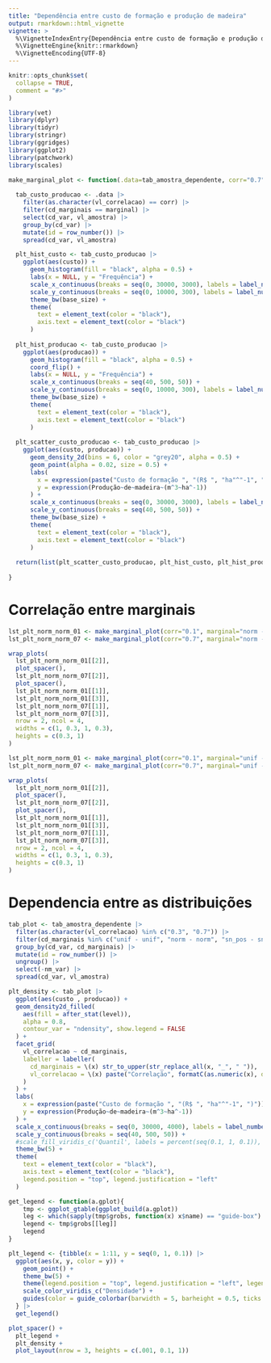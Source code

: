 ```yaml
---
title: "Dependência entre custo de formação e produção de madeira"
output: rmarkdown::html_vignette
vignette: >
  %\VignetteIndexEntry{Dependência entre custo de formação e produção de madeira}
  %\VignetteEngine{knitr::rmarkdown}
  %\VignetteEncoding{UTF-8}
---
```


```r
knitr::opts_chunk$set(
  collapse = TRUE,
  comment = "#>"
)
```

```r
library(vet)
library(dplyr)
library(tidyr)
library(stringr)
library(ggridges)
library(ggplot2)
library(patchwork)
library(scales)
```   

```r
make_marginal_plot <- function(.data=tab_amostra_dependente, corr="0.7", marginal="norm - norm", tag = NULL, base_size) {
  
  tab_custo_producao <- .data |> 
    filter(as.character(vl_correlacao) == corr) |> 
    filter(cd_marginais == marginal) |> 
    select(cd_var, vl_amostra) |>
    group_by(cd_var) |> 
    mutate(id = row_number()) |> 
    spread(cd_var, vl_amostra)

  plt_hist_custo <- tab_custo_producao |> 
    ggplot(aes(custo)) +
      geom_histogram(fill = "black", alpha = 0.5) +
      labs(x = NULL, y = "Frequência") +
      scale_x_continuous(breaks = seq(0, 30000, 3000), labels = label_number_auto()) +
      scale_y_continuous(breaks = seq(0, 10000, 300), labels = label_number_auto()) +
      theme_bw(base_size) +
      theme(
        text = element_text(color = "black"),
        axis.text = element_text(color = "black")
      )
  
  plt_hist_producao <- tab_custo_producao |> 
    ggplot(aes(producao)) +
      geom_histogram(fill = "black", alpha = 0.5) +
      coord_flip() +
      labs(x = NULL, y = "Frequência") +
      scale_x_continuous(breaks = seq(40, 500, 50)) +
      scale_y_continuous(breaks = seq(0, 10000, 300), labels = label_number_auto()) +
      theme_bw(base_size) +
      theme(
        text = element_text(color = "black"),
        axis.text = element_text(color = "black")
      )
  
  plt_scatter_custo_producao <- tab_custo_producao |> 
    ggplot(aes(custo, producao)) +
      geom_density_2d(bins = 6, color = "grey20", alpha = 0.5) +
      geom_point(alpha = 0.02, size = 0.5) +
      labs(
        x = expression(paste("Custo de formação ", "(R$ ", "ha"^"-1", ")")),
        y = expression(Produção~de~madeira~(m^3~ha^-1))
      ) +
      scale_x_continuous(breaks = seq(0, 30000, 3000), labels = label_number_auto()) +
      scale_y_continuous(breaks = seq(40, 500, 50)) +
      theme_bw(base_size) +
      theme(
        text = element_text(color = "black"),
        axis.text = element_text(color = "black")
      )
  
  return(list(plt_scatter_custo_producao, plt_hist_custo, plt_hist_producao))
      
}
```

# Correlação entre marginais

```r

lst_plt_norm_norm_01 <- make_marginal_plot(corr="0.1", marginal="norm - norm", base_size = 5)
lst_plt_norm_norm_07 <- make_marginal_plot(corr="0.7", marginal="norm - norm", base_size = 5)

wrap_plots(
  lst_plt_norm_norm_01[[2]], 
  plot_spacer(), 
  lst_plt_norm_norm_07[[2]], 
  plot_spacer(), 
  lst_plt_norm_norm_01[[1]], 
  lst_plt_norm_norm_01[[3]], 
  lst_plt_norm_norm_07[[1]], 
  lst_plt_norm_norm_07[[3]], 
  nrow = 2, ncol = 4,
  widths = c(1, 0.3, 1, 0.3),
  heights = c(0.3, 1)
)
```

```r

lst_plt_norm_norm_01 <- make_marginal_plot(corr="0.1", marginal="unif - unif", base_size = 5)
lst_plt_norm_norm_07 <- make_marginal_plot(corr="0.7", marginal="unif - unif", base_size = 5)

wrap_plots(
  lst_plt_norm_norm_01[[2]], 
  plot_spacer(), 
  lst_plt_norm_norm_07[[2]], 
  plot_spacer(), 
  lst_plt_norm_norm_01[[1]], 
  lst_plt_norm_norm_01[[3]], 
  lst_plt_norm_norm_07[[1]], 
  lst_plt_norm_norm_07[[3]], 
  nrow = 2, ncol = 4,
  widths = c(1, 0.3, 1, 0.3),
  heights = c(0.3, 1)
)
```

# Dependencia entre as distribuições

```r
tab_plot <- tab_amostra_dependente |> 
  filter(as.character(vl_correlacao) %in% c("0.3", "0.7")) |> 
  filter(cd_marginais %in% c("unif - unif", "norm - norm", "sn_pos - sn_pos", "sn_neg - sn_neg")) |> 
  group_by(cd_var, cd_marginais) |>
  mutate(id = row_number()) |>
  ungroup() |>
  select(-nm_var) |>
  spread(cd_var, vl_amostra) 

plt_density <- tab_plot |> 
  ggplot(aes(custo , producao)) +
  geom_density2d_filled(
    aes(fill = after_stat(level)),
    alpha = 0.8,
    contour_var = "ndensity", show.legend = FALSE
  ) +
  facet_grid(
    vl_correlacao ~ cd_marginais,
    labeller = labeller(
      cd_marginais = \(x) str_to_upper(str_replace_all(x, "_", " ")),
      vl_correlacao = \(x) paste("Correlação", formatC(as.numeric(x), decimal.mark = ","))
    )
  ) +
  labs(
    x = expression(paste("Custo de formação ", "(R$ ", "ha"^"-1", ")")),
    y = expression(Produção~de~madeira~(m^3~ha^-1))
  ) +
  scale_x_continuous(breaks = seq(0, 30000, 4000), labels = label_number_auto()) +
  scale_y_continuous(breaks = seq(40, 500, 50)) +
  #scale_fill_viridis_c('Quantil', labels = percent(seq(0.1, 1, 0.1)), guide = guide_colourbar()) +
  theme_bw(5) +
  theme(
    text = element_text(color = "black"),
    axis.text = element_text(color = "black"),
    legend.position = "top", legend.justification = "left"
  )
```


```r
get_legend <- function(a.gplot){ 
    tmp <- ggplot_gtable(ggplot_build(a.gplot)) 
    leg <- which(sapply(tmp$grobs, function(x) x$name) == "guide-box") 
    legend <- tmp$grobs[[leg]] 
    legend
} 

plt_legend <- {tibble(x = 1:11, y = seq(0, 1, 0.1)) |> 
  ggplot(aes(x, y, color = y)) + 
    geom_point() +
    theme_bw(5) +
    theme(legend.position = "top", legend.justification = "left", legend.margin=margin(l = 1.65, unit='cm') ) +
    scale_color_viridis_c("Densidade") +
    guides(color = guide_colorbar(barwidth = 5, barheight = 0.5, ticks.colour = "black"))
  } |> 
  get_legend()
```

```r

plot_spacer() +
  plt_legend +
  plt_density +
  plot_layout(nrow = 3, heights = c(.001, 0.1, 1))
```

